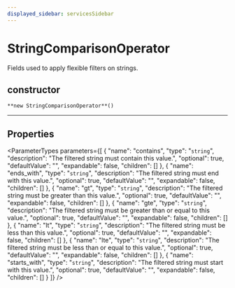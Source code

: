 ```yaml
---
displayed_sidebar: servicesSidebar
---
```



# StringComparisonOperator

Fields used to apply flexible filters on strings.

## constructor

`**new StringComparisonOperator**()`

___

## Properties

<ParameterTypes parameters={[
  {
    "name": "contains",
    "type": "`string`",
    "description": "The filtered string must contain this value.",
    "optional": true,
    "defaultValue": "",
    "expandable": false,
    "children": []
  },
  {
    "name": "ends_with",
    "type": "`string`",
    "description": "The filtered string must end with this value.",
    "optional": true,
    "defaultValue": "",
    "expandable": false,
    "children": []
  },
  {
    "name": "gt",
    "type": "`string`",
    "description": "The filtered string must be greater than this value.",
    "optional": true,
    "defaultValue": "",
    "expandable": false,
    "children": []
  },
  {
    "name": "gte",
    "type": "`string`",
    "description": "The filtered string must be greater than or equal to this value.",
    "optional": true,
    "defaultValue": "",
    "expandable": false,
    "children": []
  },
  {
    "name": "lt",
    "type": "`string`",
    "description": "The filtered string must be less than this value.",
    "optional": true,
    "defaultValue": "",
    "expandable": false,
    "children": []
  },
  {
    "name": "lte",
    "type": "`string`",
    "description": "The filtered string must be less than or equal to this value.",
    "optional": true,
    "defaultValue": "",
    "expandable": false,
    "children": []
  },
  {
    "name": "starts_with",
    "type": "`string`",
    "description": "The filtered string must start with this value.",
    "optional": true,
    "defaultValue": "",
    "expandable": false,
    "children": []
  }
]} />
